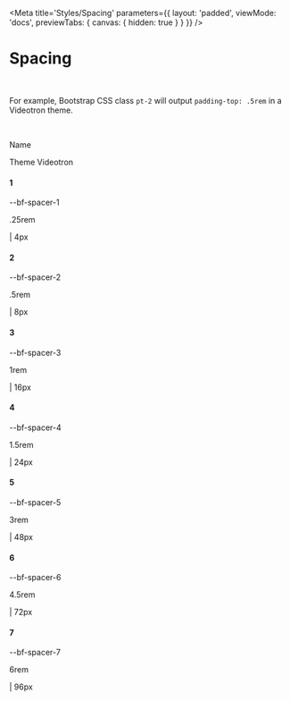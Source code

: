 

<Meta
    title='Styles/Spacing'
    parameters={{
        layout: 'padded',
        viewMode: 'docs',
        previewTabs: { canvas: { hidden: true } }
    }}
/>

# Spacing

<br/>

For example, Bootstrap CSS class `pt-2` will output `padding-top: .5rem` in a Videotron theme.

<br/>

<div class='d-flex flex-column'>

<div class='d-flex align-items-center gap-4 w-100 border-bottom pb-2 mb-4'>
    <div class='w-65 d-flex align-items-center gap-4'>
        <p class='bf-text font-weight-bold m-0'>Name</p>
    </div>
    <div class='w-35 d-flex flex-column'>
        <p class='bf-text font-weight-bold m-0'>Theme Videotron</p>
    </div>
</div>

<div class='d-flex align-items-center gap-4 w-100'>
    <div class='w-65 d-flex align-items-center gap-4'>
        <h4 class='mb-0' style={{ width: '2rem' }}>1</h4>
        <p class='bf-text small flex-grow-1'>--bf-spacer-1</p>
    </div>
    <div class='w-35 d-flex align-items-center gap-4'>
        <p class='bf-text small' style={{ width: '2rem' }}>
            .25rem
        </p>
        <span class='bf-text small bf-color-neutral-secondary' style={{ width: '3rem' }}>
            | 4px
        </span>
        <div class='bf-color-bg-action-primary pr-1 pb-1'></div>
    </div>
</div>

<div class='d-flex align-items-center gap-4 w-100'>
    <div class='w-65 d-flex align-items-center gap-4'>
        <h4 class='mb-0' style={{ width: '2rem' }}>2</h4>
        <p class='bf-text small flex-grow-1'>--bf-spacer-2</p>
    </div>
    <div class='w-35 d-flex align-items-center gap-4'>
        <p class='bf-text small' style={{ width: '2rem' }}>
            .5rem
        </p>
        <span class='bf-text small bf-color-neutral-secondary' style={{ width: '3rem' }}>
            | 8px
        </span>
        <div class='bf-color-bg-action-primary pr-2 pb-1'></div>
    </div>
</div>

<div class='d-flex align-items-center gap-4 w-100'>
    <div class='w-65 d-flex align-items-center gap-4'>
        <h4 class='mb-0' style={{ width: '2rem' }}>3</h4>
        <p class='bf-text small flex-grow-1'>--bf-spacer-3</p>
    </div>
    <div class='w-35 d-flex align-items-center gap-4'>
        <p class='bf-text small' style={{ width: '2rem' }}>
            1rem
        </p>
        <span class='bf-text small bf-color-neutral-secondary' style={{ width: '3rem' }}>
            | 16px
        </span>
        <div class='bf-color-bg-action-primary pr-3 pb-1'></div>
    </div>
</div>

<div class='d-flex align-items-center gap-4 w-100'>
    <div class='w-65 d-flex align-items-center gap-4'>
        <h4 class='mb-0' style={{ width: '2rem' }}>4</h4>
        <p class='bf-text small flex-grow-1'>--bf-spacer-4</p>
    </div>
    <div class='w-35 d-flex align-items-center gap-4'>
        <p class='bf-text small' style={{ width: '2rem' }}>
            1.5rem
        </p>
        <span class='bf-text small bf-color-neutral-secondary' style={{ width: '3rem' }}>
            | 24px
        </span>
        <div class='bf-color-bg-action-primary pr-4 pb-1'></div>
    </div>
</div>

<div class='d-flex align-items-center gap-4 w-100'>
    <div class='w-65 d-flex align-items-center gap-4'>
        <h4 class='mb-0' style={{ width: '2rem' }}>5</h4>
        <p class='bf-text small flex-grow-1'>--bf-spacer-5</p>
    </div>
    <div class='w-35 d-flex align-items-center gap-4'>
        <p class='bf-text small' style={{ width: '2rem' }}>
            3rem
        </p>
        <span class='bf-text small bf-color-neutral-secondary' style={{ width: '3rem' }}>
            | 48px
        </span>
        <div class='bf-color-bg-action-primary pr-5 pb-1'></div>
    </div>
</div>

<div class='d-flex align-items-center gap-4 w-100'>
    <div class='w-65 d-flex align-items-center gap-4'>
        <h4 class='mb-0' style={{ width: '2rem' }}>6</h4>
        <p class='bf-text small flex-grow-1'>--bf-spacer-6</p>
    </div>
    <div class='w-35 d-flex align-items-center gap-4'>
        <p class='bf-text small' style={{ width: '2rem' }}>
            4.5rem
        </p>
        <span class='bf-text small bf-color-neutral-secondary' style={{ width: '3rem' }}>
            | 72px
        </span>
        <div class='bf-color-bg-action-primary pr-6 pb-1'></div>
    </div>
</div>

<div class='d-flex align-items-center gap-4 w-100'>
    <div class='w-65 d-flex align-items-center gap-4'>
        <h4 class='mb-0' style={{ width: '2rem' }}>7</h4>
        <p class='bf-text small flex-grow-1'>--bf-spacer-7</p>
    </div>
    <div class='w-35 d-flex align-items-center gap-4'>
        <p class='bf-text small' style={{ width: '2rem' }}>
            6rem
        </p>
        <span class='bf-text small bf-color-neutral-secondary' style={{ width: '3rem' }}>
            | 96px
        </span>
        <div class='bf-color-bg-action-primary pr-7 pb-1'></div>
    </div>
</div>

</div>
